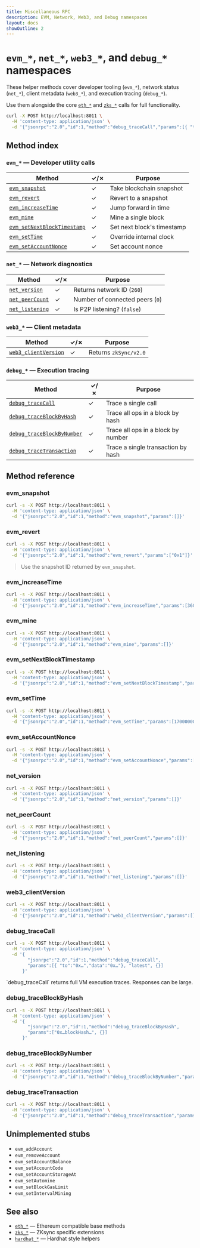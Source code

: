 ```yaml
---
title: Miscellaneous RPC
description: EVM, Network, Web3, and Debug namespaces
layout: docs
showOutline: 2
---
```



# `evm_*`, `net_*`, `web3_*`, and `debug_*` namespaces

These helper methods cover developer tooling (`evm_*`), network status (`net_*`), client metadata
(`web3_*`), and execution tracing (`debug_*`).

Use them alongside the core [`eth_*`](/rpc/eth) and [`zks_*`](/rpc/zks) calls for full
functionality.

```bash // [Example: trace a contract call]
curl -X POST http://localhost:8011 \
  -H 'content-type: application/json' \
  -d '{"jsonrpc":"2.0","id":1,"method":"debug_traceCall","params":[{ "to":"0x…", "data":"0x…"}, "latest", {}]}'
```

## Method index

### `evm_*` — Developer utility calls

| Method                                                    | ✓/✗ | Purpose                    |
| --------------------------------------------------------- | --- | -------------------------- |
| [`evm_snapshot`](#evm_snapshot)                           | ✓   | Take blockchain snapshot   |
| [`evm_revert`](#evm_revert)                               | ✓   | Revert to a snapshot       |
| [`evm_increaseTime`](#evm_increasetime)                   | ✓   | Jump forward in time       |
| [`evm_mine`](#evm_mine)                                   | ✓   | Mine a single block        |
| [`evm_setNextBlockTimestamp`](#evm_setnextblocktimestamp) | ✓   | Set next block's timestamp |
| [`evm_setTime`](#evm_settime)                             | ✓   | Override internal clock    |
| [`evm_setAccountNonce`](#evm_setaccountnonce)             | ✓   | Set account nonce          |

### `net_*` — Network diagnostics

| Method                            | ✓/✗ | Purpose                         |
| --------------------------------- | --- | ------------------------------- |
| [`net_version`](#net_version)     | ✓   | Returns network ID (`260`)      |
| [`net_peerCount`](#net_peercount) | ✓   | Number of connected peers (`0`) |
| [`net_listening`](#net_listening) | ✓   | Is P2P listening? (`false`)     |

### `web3_*` — Client metadata

| Method                                      | ✓/✗ | Purpose               |
| ------------------------------------------- | --- | --------------------- |
| [`web3_clientVersion`](#web3_clientversion) | ✓   | Returns `zkSync/v2.0` |

### `debug_*` — Execution tracing

| Method                                                  | ✓/✗ | Purpose                            |
| ------------------------------------------------------- | --- | ---------------------------------- |
| [`debug_traceCall`](#debug_tracecall)                   | ✓   | Trace a single call                |
| [`debug_traceBlockByHash`](#debug_traceblockbyhash)     | ✓   | Trace all ops in a block by hash   |
| [`debug_traceBlockByNumber`](#debug_traceblockbynumber) | ✓   | Trace all ops in a block by number |
| [`debug_traceTransaction`](#debug_tracetransaction)     | ✓   | Trace a single transaction by hash |

## Method reference

### evm_snapshot <a id="evm_snapshot" />

```bash filename="evm_snapshot.sh" // [!code hl]
curl -s -X POST http://localhost:8011 \
  -H 'content-type: application/json' \
  -d '{"jsonrpc":"2.0","id":1,"method":"evm_snapshot","params":[]}'
```

### evm_revert <a id="evm_revert" />

```bash filename="evm_revert.sh" // [!code hl]
curl -s -X POST http://localhost:8011 \
  -H 'content-type: application/json' \
  -d '{"jsonrpc":"2.0","id":1,"method":"evm_revert","params":["0x1"]}'
```

> Use the snapshot ID returned by `evm_snapshot`.

### evm_increaseTime <a id="evm_increasetime" />

```bash filename="evm_increaseTime.sh" // [!code hl]
curl -s -X POST http://localhost:8011 \
  -H 'content-type: application/json' \
  -d '{"jsonrpc":"2.0","id":1,"method":"evm_increaseTime","params":[3600]}'
```

### evm_mine <a id="evm_mine" />

```bash filename="evm_mine.sh" // [!code hl]
curl -s -X POST http://localhost:8011 \
  -H 'content-type: application/json' \
  -d '{"jsonrpc":"2.0","id":1,"method":"evm_mine","params":[]}'
```

### evm_setNextBlockTimestamp <a id="evm_setnextblocktimestamp" />

```bash filename="evm_setNextBlockTimestamp.sh" // [!code hl]
curl -s -X POST http://localhost:8011 \
  -H 'content-type: application/json' \
  -d '{"jsonrpc":"2.0","id":1,"method":"evm_setNextBlockTimestamp","params":[1700000000]}'
```

### evm_setTime <a id="evm_settime" />

```bash filename="evm_setTime.sh" // [!code hl]
curl -s -X POST http://localhost:8011 \
  -H 'content-type: application/json' \
  -d '{"jsonrpc":"2.0","id":1,"method":"evm_setTime","params":[1700000000]}'
```

### evm_setAccountNonce <a id="evm_setaccountnonce" />

```bash filename="evm_setAccountNonce.sh" // [!code hl]
curl -s -X POST http://localhost:8011 \
  -H 'content-type: application/json' \
  -d '{"jsonrpc":"2.0","id":1,"method":"evm_setAccountNonce","params":["0x…addr…", "0xA"]}'
```

### net_version <a id="net_version" />

```bash filename="net_version.sh" // [!code hl]
curl -s -X POST http://localhost:8011 \
  -H 'content-type: application/json' \
  -d '{"jsonrpc":"2.0","id":1,"method":"net_version","params":[]}'
```

### net_peerCount <a id="net_peercount" />

```bash filename="net_peerCount.sh" // [!code hl]
curl -s -X POST http://localhost:8011 \
  -H 'content-type: application/json' \
  -d '{"jsonrpc":"2.0","id":1,"method":"net_peerCount","params":[]}'
```

### net_listening <a id="net_listening" />

```bash filename="net_listening.sh" // [!code hl]
curl -s -X POST http://localhost:8011 \
  -H 'content-type: application/json' \
  -d '{"jsonrpc":"2.0","id":1,"method":"net_listening","params":[]}'
```

### web3_clientVersion <a id="web3_clientversion" />

```bash filename="web3_clientVersion.sh" // [!code hl]
curl -s -X POST http://localhost:8011 \
  -H 'content-type: application/json' \
  -d '{"jsonrpc":"2.0","id":1,"method":"web3_clientVersion","params":[]}'
```

### debug_traceCall <a id="debug_tracecall" />

```bash filename="debug_traceCall.sh" // [!code hl]
curl -s -X POST http://localhost:8011 \
  -H 'content-type: application/json' \
  -d '{
        "jsonrpc":"2.0","id":1,"method":"debug_traceCall",
        "params":[{ "to":"0x…","data":"0x…"}, "latest", {}]
      }'
```

<Callout title="Note">
  `debug_traceCall` returns full VM execution traces. Responses can be large.
</Callout>

### debug_traceBlockByHash <a id="debug_traceblockbyhash" />

```bash filename="debug_traceBlockByHash.sh" // [!code hl]
curl -s -X POST http://localhost:8011 \
  -H 'content-type: application/json' \
  -d '{
        "jsonrpc":"2.0","id":1,"method":"debug_traceBlockByHash",
        "params":["0x…blockHash…", {}]
      }'
```

### debug_traceBlockByNumber <a id="debug_traceblockbynumber" />

```bash filename="debug_traceBlockByNumber.sh" // [!code hl]
curl -s -X POST http://localhost:8011 \
  -H 'content-type: application/json' \
  -d '{"jsonrpc":"2.0","id":1,"method":"debug_traceBlockByNumber","params":["latest", {}]}'
```

### debug_traceTransaction <a id="debug_tracetransaction" />

```bash filename="debug_traceTransaction.sh" // [!code hl]
curl -s -X POST http://localhost:8011 \
  -H 'content-type: application/json' \
  -d '{"jsonrpc":"2.0","id":1,"method":"debug_traceTransaction","params":["0x…txHash…", {}]}'
```

## Unimplemented stubs

- `evm_addAccount`
- `evm_removeAccount`
- `evm_setAccountBalance`
- `evm_setAccountCode`
- `evm_setAccountStorageAt`
- `evm_setAutomine`
- `evm_setBlockGasLimit`
- `evm_setIntervalMining`

## See also

- [`eth_*`](/rpc/eth) — Ethereum compatible base methods
- [`zks_*`](/rpc/zks) — ZKsync specific extensions
- [`hardhat_*`](/rpc/hardhat) — Hardhat style helpers
